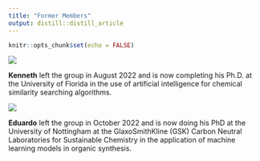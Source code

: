 ```yaml
---
title: "Former Members"
output: distill::distill_article
---
```


```r
knitr::opts_chunk$set(echo = FALSE)
```
![](kl.png)

**Kenneth** left the group in August 2022 and is now completing his Ph.D. at the University of Florida in the use of artificial intelligence for chemical similarity searching algorithms.

![](edu.png)

**Eduardo** left the group in October 2022 and is now doing his PhD at the University of Nottingham at the GlaxoSmithKline (GSK) Carbon Neutral Laboratories for Sustainable Chemistry in the application of machine learning models in organic synthesis.


